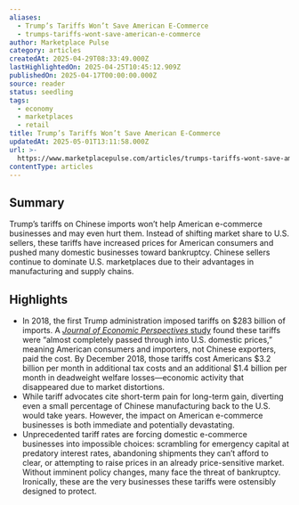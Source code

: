 ```yaml
---
aliases:
  - Trump’s Tariffs Won’t Save American E-Commerce
  - trumps-tariffs-wont-save-american-e-commerce
author: Marketplace Pulse
category: articles
createdAt: 2025-04-29T08:33:49.000Z
lastHighlightedOn: 2025-04-25T10:45:12.909Z
publishedOn: 2025-04-17T00:00:00.000Z
source: reader
status: seedling
tags:
  - economy
  - marketplaces
  - retail
title: Trump’s Tariffs Won’t Save American E-Commerce
updatedAt: 2025-05-01T13:11:58.000Z
url: >-
  https://www.marketplacepulse.com/articles/trumps-tariffs-wont-save-american-e-commerce
contentType: articles
---
```

## Summary

Trump’s tariffs on Chinese imports won’t help American e-commerce businesses and may even hurt them. Instead of shifting market share to U.S. sellers, these tariffs have increased prices for American consumers and pushed many domestic businesses toward bankruptcy. Chinese sellers continue to dominate U.S. marketplaces due to their advantages in manufacturing and supply chains.

## Highlights

- In 2018, the first Trump administration imposed tariffs on $283 billion of imports. A [*Journal of Economic Perspectives* study](https://www.aeaweb.org/articles?id=10.1257/jep.33.4.187) found these tariffs were “almost completely passed through into U.S. domestic prices,” meaning American consumers and importers, not Chinese exporters, paid the cost. By December 2018, those tariffs cost Americans $3.2 billion per month in additional tax costs and an additional $1.4 billion per month in deadweight welfare losses—economic activity that disappeared due to market distortions.
- While tariff advocates cite short-term pain for long-term gain, diverting even a small percentage of Chinese manufacturing back to the U.S. would take years. However, the impact on American e-commerce businesses is both immediate and potentially devastating.
- Unprecedented tariff rates are forcing domestic e-commerce businesses into impossible choices: scrambling for emergency capital at predatory interest rates, abandoning shipments they can’t afford to clear, or attempting to raise prices in an already price-sensitive market. Without imminent policy changes, many face the threat of bankruptcy. Ironically, these are the very businesses these tariffs were ostensibly designed to protect.
